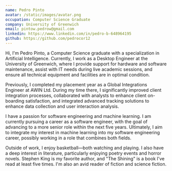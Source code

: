 ```yaml
---
name: Pedro Pinto
avatar: /static/images/avatar.png
occupation: Computer Science Graduate
company: University of Greenwich
email: pintow.pedrow@gmail.com
linkedin: https://www.linkedin.com/in/pedro-b-648964195
github: https://github.com/pedrocor12
---
```


Hi, I'm Pedro Pinto, a Computer Science graduate with a specialization in Artificial Intelligence. Currently, I work as a Desktop Engineer at the University of Greenwich, where I provide support for hardware and software maintenance, assist with IT needs during live academic sessions, and ensure all technical equipment and facilities are in optimal condition.

Previously, I completed my placement year as a Global Integrations Engineer at AWIN Ltd. During my time there, I significantly improved client integration processes, collaborated with analysts to enhance client on-boarding satisfaction, and integrated advanced tracking solutions to enhance data collection and user interaction analysis.

I have a passion for software engineering and machine learning. I am currently pursuing a career as a software engineer, with the goal of advancing to a more senior role within the next five years. Ultimately, I aim to integrate my interest in machine learning into my software engineering career, possibly working in a role that combines both fields.

Outside of work, I enjoy basketball—both watching and playing. I also have a deep interest in literature, particularly enjoying poetry events and horror novels. Stephen King is my favorite author, and "The Shining" is a book I've read at least five times. I'm also an avid reader of fiction and science fiction.
